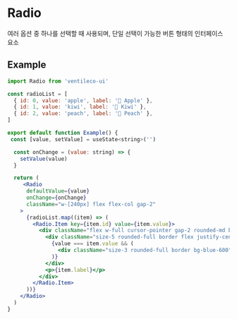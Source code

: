 
<Meta title="COMPONENTS/Radio" />

# Radio

여러 옵션 중 하나를 선택할 때 사용되며, 단일 선택이 가능한 버튼 형태의 인터페이스 요소

## Example

```jsx
import Radio from 'ventileco-ui'

const radioList = [
  { id: 0, value: 'apple', label: '🍎 Apple' },
  { id: 1, value: 'kiwi', label: '🥝 Kiwi' },
  { id: 2, value: 'peach', label: '🍑 Peach' },
]

export default function Example() {
 const [value, setValue] = useState<string>('')

  const onChange = (value: string) => {
    setValue(value)
  }

  return (
     <Radio
      defaultValue={value}
      onChange={onChange}
      className="w-[240px] flex flex-col gap-2"
    >
      {radioList.map((item) => (
        <Radio.Item key={item.id} value={item.value}>
          <div className="flex w-full cursor-pointer gap-2 rounded-md border px-4 py-3">
            <div className="size-5 rounded-full border flex justify-center items-center">
              {value === item.value && (
                <div className="size-3 rounded-full border bg-blue-600" />
              )}
            </div>
            <p>{item.label}</p>
          </div>
        </Radio.Item>
      ))}
    </Radio>
  )
}
```
